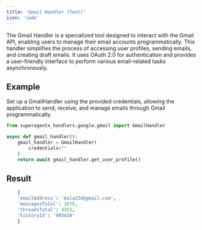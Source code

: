 ```yaml
---
title: 'Gmail Handler (Tool)'
icon: 'code'
---
```


The Gmail Handler is a specialized tool designed to interact with the Gmail API, enabling users to manage their
email accounts programmatically. This handler simplifies the process of accessing user profiles, sending emails,
and creating draft emails. It uses OAuth 2.0 for authentication and provides a user-friendly interface to perform
various email-related tasks asynchronously.

## Example
Set up a GmailHandler using the provided credentials, allowing the application to send, receive, and manage emails
through Gmail programmatically.
```python Gmail_handler_test.py
from superagentx_handlers.google.gmail import GmailHandler

async def gmail_handler():
    gmail_handler = GmailHandler(
        credentials=""
    )
    return await gmail_handler.get_user_profile()
```

## Result
```python Gmail user profile
    {
    'emailAddress': 'bala234@gmail.com',
    'messagesTotal': 3678,
    'threadsTotal': 4352,
    'historyId': '985428'
    }
```
